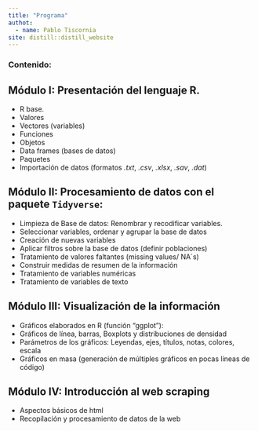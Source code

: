 ```yaml
---
title: "Programa"
authot: 
  - name: Pablo Tiscornia
site: distill::distill_website
---
```



### Contenido:


## Módulo I: Presentación del lenguaje R.
  
  + R base.
  + Valores
  + Vectores (variables)
  + Funciones
  + Objetos
  + Data frames (bases de datos)
  + Paquetes
  + Importación de datos (formatos _.txt_, _.csv_, _.xlsx_, _.sav_, _.dat_)


## Módulo II: Procesamiento de datos con el paquete `Tidyverse`:

  + Limpieza de Base de datos: Renombrar y recodificar variables.
  + Seleccionar variables, ordenar y agrupar la base de datos
  + Creación de nuevas variables
  + Aplicar filtros sobre la base de datos (definir poblaciones)
  + Tratamiento de valores faltantes (missing values/ NA´s)
  + Construir medidas de resumen de la información
  + Tratamiento de variables numéricas
  + Tratamiento de variables de texto


## Módulo III: Visualización de la información
  
  + Gráficos elaborados en R (función “ggplot”): 
  + Gráficos de línea, barras, Boxplots y distribuciones de densidad
  + Parámetros de los gráficos: Leyendas, ejes, títulos, notas, colores, escala
  + Gráficos en masa (generación de múltiples gráficos en pocas líneas de código)


## Módulo IV: Introducción al web scraping
  
  + Aspectos básicos de html
  + Recopilación y procesamiento de datos de la web

<br>
  